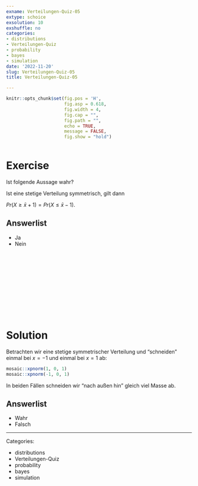 ```yaml
---
exname: Verteilungen-Quiz-05
extype: schoice
exsolution: 10
exshuffle: no
categories:
- distributions
- Verteilungen-Quiz
- probability
- bayes
- simulation
date: '2022-11-20'
slug: Verteilungen-Quiz-05
title: Verteilungen-Quiz-05

---
```






```r
knitr::opts_chunk$set(fig.pos = 'H',
                      fig.asp = 0.618,
                      fig.width = 4,
                      fig.cap = "", 
                      fig.path = "",
                      echo = TRUE,
                      message = FALSE,
                      fig.show = "hold")



```






# Exercise

Ist folgende Aussage wahr?

Ist eine stetige Verteilung symmetrisch, gilt dann

$Pr(X \ge \bar{x} + 1) = Pr(X \le \bar{x} - 1)$.


Answerlist
----------
* Ja
* Nein



</br>
</br>
</br>
</br>
</br>
</br>
</br>
</br>
</br>
</br>

# Solution

Betrachten wir eine stetige symmetrischer Verteilung
und "schneiden" einmal bei $x=-1$ und einmal bei $x=1$ ab:

```r
mosaic::xpnorm(1, 0, 1)
mosaic::xpnorm(-1, 0, 1)
```


In beiden Fällen schneiden wir "nach außen hin" gleich viel Masse ab.


Answerlist
----------




* Wahr
* Falsch




---

Categories: 

- distributions
- Verteilungen-Quiz
- probability
- bayes
- simulation


